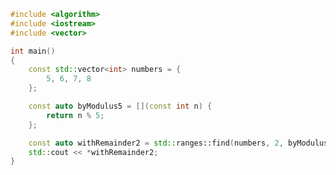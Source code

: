 ```cpp showLineNumbers
#include <algorithm>
#include <iostream>
#include <vector>

int main()
{
    const std::vector<int> numbers = {
        5, 6, 7, 8
    };

    const auto byModulus5 = [](const int n) {
        return n % 5;
    };

    const auto withRemainder2 = std::ranges::find(numbers, 2, byModulus5);
    std::cout << *withRemainder2;
}
```